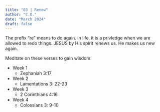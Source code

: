 ```yaml
---
title: "03 | Renew"
author: "C.O."
date: "March 2024"
draft: false
---
```


The prefix "re" means to do again. In life, it is a privledge when we are allowed to redo things. JESUS by His spirit renews us. He makes us new again.

Meditate on these verses to gain wisdom:

-   Week 1
    -   Zephaniah 3:17
-   Week 2
    -   Lamentations 3: 22-23
-   Week 3
    -   2 Corinthians 4:16
-   Week 4
    -   Colossians 3: 9-10
